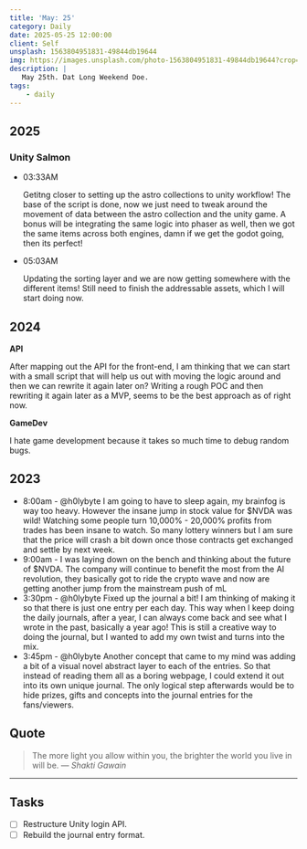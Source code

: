 ```yaml
---
title: 'May: 25'
category: Daily
date: 2025-05-25 12:00:00
client: Self
unsplash: 1563804951831-49844db19644
img: https://images.unsplash.com/photo-1563804951831-49844db19644?crop=entropy&cs=srgb&fm=jpg&ixid=MnwzNjM5Nzd8MHwxfHJhbmRvbXx8fHx8fHx8fDE2ODE3NDg2ODY&ixlib=rb-4.0.3&q=85
description: |
   May 25th. Dat Long Weekend Doe.
tags:
    - daily
---
```


<Adsense />


## 2025

### Unity Salmon

-   03:33AM

    Getitng closer to setting up the astro collections to unity workflow!
    The base of the script is done, now we just need to tweak around the movement of data between the astro collection and the unity game.
    A bonus will be integrating the same logic into phaser as well, then we got the same items across both engines, damn if we get the godot going, then its perfect!

-   05:03AM

    Updating the sorting layer and we are now getting somewhere with the different items!
    Still need to finish the addressable assets, which I will start doing now.

## 2024

**API**

After mapping out the API for the front-end, I am thinking that we can start with a small script that will help us out with moving the logic around and then we can rewrite it again later on?
Writing a rough POC and then rewriting it again later as a MVP, seems to be the best approach as of right now.


**GameDev**

I hate game development because it takes so much time to debug random bugs. 

## 2023
- 8:00am - @h0lybyte I am going to have to sleep again, my brainfog is way too heavy. However the insane jump in stock value for $NVDA was wild! Watching some people turn 10,000% - 20,000% profits from trades has been insane to watch. So many lottery winners but I am sure that the price will crash a bit down once those contracts get exchanged and settle by next week. 
- 9:00am - I was laying down on the bench and thinking about the future of $NVDA. The company will continue to benefit the most from the AI revolution, they basically got to ride the crypto wave and now are getting another jump from the mainstream push of mL
- 3:30pm - @h0lybyte Fixed up the journal a bit! I am thinking of making it so that there is just one entry per each day. This way when I keep doing the daily journals, after a year, I can always come back and see what I wrote in the past, basically a year ago! This is still a creative way to doing the journal, but I wanted to add my own twist and turns into the mix.
- 3:45pm - @h0lybyte Another concept that came to my mind was adding a bit of a visual novel abstract layer to each of the entries. So that instead of reading them all as a boring webpage, I could extend it out into its own unique journal. The only logical step afterwards would be to hide prizes, gifts and concepts into the journal entries for the fans/viewers.


## Quote

> The more light you allow within you, the brighter the world you live in will be.
> — <cite>Shakti Gawain</cite>

---

## Tasks

- [ ] Restructure Unity login API.
- [ ] Rebuild the journal entry format.